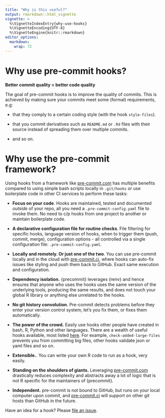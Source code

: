 ```yaml
---
title: "Why is this useful?"
output: rmarkdown::html_vignette
vignette: >
  %\VignetteIndexEntry{why-use-hooks}
  %\VignetteEncoding{UTF-8}
  %\VignetteEngine{knitr::rmarkdown}
editor_options: 
  markdown: 
    wrap: 72
---
```


# Why use pre-commit hooks?

**Better commit quality = better code quality**

The goal of pre-commit hooks is to improve the quality of commits. This
is achieved by making sure your commits meet some (formal) requirements,
e.g:

-   that they comply to a certain coding style (with the hook
    `style-files`).

-   that you commit derivatives such as `README.md` or `.Rd` files with
    their source instead of spreading them over multiple commits.

-   and so on.

# Why use the pre-commit framework?

Using hooks from a framework like
[pre-commit.com](https://pre-commit.com) has multiple benefits compared
to using simple bash scripts locally in `.git/hooks` or use boilerplate
code in other CI services to perform these tasks:

-   **Focus on your code**. Hooks are maintained, tested and documented
    *outside* of your repo, all you need a `.pre-commit-config.yaml`
    file to invoke them. No need to c/p hooks from one project to
    another or maintain boilerplate code.

-   **A declarative configuration file for routine checks**. File
    filtering for specific hooks, language version of hooks, when to
    trigger them (push, commit, merge), configuration options - all
    controlled via a single configuration file:
    `.pre-commit-config.yaml`.

-   **Locally and remotely. Or just one of the two**. You can use
    pre-commit locally and in the cloud with
    [pre-commit.ci](https://pre-commit.ci), where hooks can auto-fix
    issues like styling and push them back to GitHub. Exact same
    execution and configuration.

-   **Dependency isolation.** {precommit} leverages {renv} and hence
    ensures that anyone who uses the hooks uses the same version of the
    underlying tools, producing the same results, and does not touch
    your global R library or anything else unrelated to the hooks.

-   **No git history convolution**. Pre-commit detects problems before
    they enter your version control system, let's you fix them, or fixes
    them automatically.

-   **The power of the crowd.** Easily use hooks other people have
    created in bash, R, Python and other languages. There are a wealth
    of useful hooks available, most listed
    [here](https://pre-commit.com/hooks.html). For example,
    `check-added-large-files` prevents you from committing big files,
    other hooks validate json or yaml files and so on.

-   **Extensible.**. You can write your own R code to run as a hook,
    very easily.

-   **Standing on the shoulders of giants.** Leveraging
    [pre-commit.com](https://pre-commit.com) drastically reduces
    complexity and abstracts away a lot of logic that is not R specific
    for the maintainers of {precommit}.

-   **Independent.** pre-commit is not bound to GitHub, but runs on your
    local computer upon commit, and
    [pre-commit.ci](https://pre-commit.ci) will support on other git
    hosts than GitHub in the future.

Have an idea for a hook? Please [file an
issue](https://github.com/lorenzwalthert/precommit/issues).
